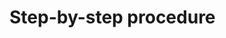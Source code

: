# Step-by-step procedure

```{=html}
<!--
written text (including quality assurance) and best is also to include visual aid (photo's, diagrams, ...)
-->
```
